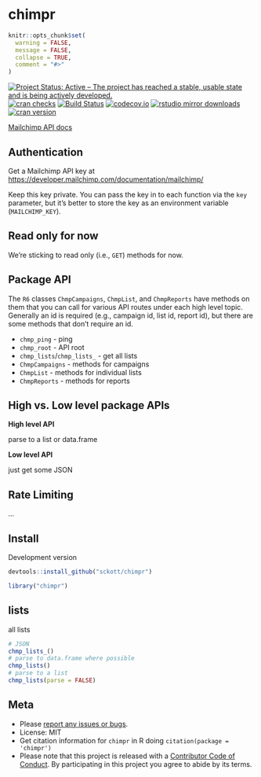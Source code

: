 chimpr
======

```r
knitr::opts_chunk$set(
  warning = FALSE,
  message = FALSE,
  collapse = TRUE,
  comment = "#>"
)
```

[![Project Status: Active – The project has reached a stable, usable state and is being actively developed.](http://www.repostatus.org/badges/latest/active.svg)](http://www.repostatus.org/#active)
[![cran checks](https://cranchecks.info/badges/worst/chimpr)](https://cranchecks.info/pkgs/chimpr)
[![Build Status](https://travis-ci.com/sckott/chimpr.svg?branch=master)](https://travis-ci.com/sckott/chimpr)
[![codecov.io](https://codecov.io/github/sckott/chimpr/coverage.svg?branch=master)](https://codecov.io/github/sckott/chimpr?branch=master)
[![rstudio mirror downloads](http://cranlogs.r-pkg.org/badges/chimpr)](https://github.com/metacran/cranlogs.app)
[![cran version](http://www.r-pkg.org/badges/version/chimpr)](https://cran.r-project.org/package=chimpr)

[Mailchimp API docs][docs]

## Authentication

Get a Mailchimp API key at <https://developer.mailchimp.com/documentation/mailchimp/>

Keep this key private. You can pass the key in to each function via the
`key` parameter, but it's better to store the key as an environment
variable (`MAILCHIMP_KEY`).

## Read only for now

We're sticking to read only (i.e., `GET`) methods for now.

## Package API

The `R6` classes `ChmpCampaigns`, `ChmpList`, and `ChmpReports` have methods on them that 
you can call for various API routes under each high level topic. Generally an id is 
required (e.g., campaign id, list id, report id), but there are some methods that don't 
require an id.

* `chmp_ping` - ping 
* `chmp_root` - API root
* `chmp_lists`/`chmp_lists_` - get all lists
* `ChmpCampaigns` - methods for campaigns
* `ChmpList` - methods for individual lists
* `ChmpReports` - methods for reports

## High vs. Low level package APIs

__High level API__

parse to a list or data.frame

__Low level API__

just get some JSON

## Rate Limiting

...

## Install

Development version

```r
devtools::install_github("sckott/chimpr")
```

```r
library("chimpr")
```

## lists

all lists

```r
# JSON
chmp_lists_()
# parse to data.frame where possible
chmp_lists()
# parse to a list
chmp_lists(parse = FALSE)
```

## Meta

* Please [report any issues or bugs](https://github.com/sckott/chimpr/issues).
* License: MIT
* Get citation information for `chimpr` in R doing `citation(package = 'chimpr')`
* Please note that this project is released with a [Contributor Code of Conduct](CODE_OF_CONDUCT.md). By participating in this project you agree to abide by its terms.

[docs]: https://developer.mailchimp.com/documentation/mailchimp/
